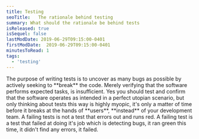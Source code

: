 ```yaml
---
title: Testing
seoTitle:   The rationale behind testing
summary: What should the rationale be behind tests
isReleased: true
isSequel: false
lastModDate: 2019-06-29T09:15:00-0401
firstModDate:  2019-06-29T09:15:00-0401
minutesToRead: 1
tags:
  - 'testing'
---
```


<C>
The purpose of writing tests is to uncover as many bugs as possible by actively seeking to **break** the code. Merely verifying that the software performs expected tasks, is insufficient. Yes you should  test and confirm that the software operates as intended in a perfect utopian scenario, but only thinking about tests this way is highly myopic, it's only a matter of time before it breaks at the hands of **users**, **instead** of your development team.
</C>

<C>
 A failing tests is not a test that errors out and runs red. A failing test is a test that failed at doing it's job which is detecting bugs, it ran green this time, it didn't find any errors, it failed.
 </C>


